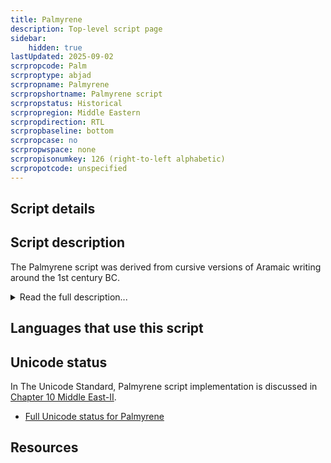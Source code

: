 ```yaml
---
title: Palmyrene
description: Top-level script page
sidebar:
    hidden: true
lastUpdated: 2025-09-02
scrpropcode: Palm
scrproptype: abjad
scrpropname: Palmyrene
scrpropshortname: Palmyrene script
scrpropstatus: Historical
scrpropregion: Middle Eastern
scrpropdirection: RTL
scrpropbaseline: bottom
scrpropcase: no
scrpropwspace: none
scrpropisonumkey: 126 (right-to-left alphabetic)
scrpropotcode: unspecified
---
```



## Script details

<ScriptDetails />

## Script description

The Palmyrene script was derived from cursive versions of Aramaic writing around the 1st century BC.

<details>
<summary>Read the full description...</summary>It was initially used in the area between the city of Damascus and the Euphrates river, for writing the Palmyrene (also called Palmyrenean) dialect of West Aramaic. The latest extant documents written in the script are from the year 273 AD, the year that the Palmyrene empire was sacked by the Roman Emperor Aurelian.

The script was written from right to left, generally without spaces between words.

There were two forms of the script; monumental and cursive. It appears that the cursive form was developed first and the monumental form was derived from it at a later date. Both forms employed ligatures, but few details are known about the nature of ligation in the script.

The Palmyrene script was deciphered in Paris in the mid-eighteenth century, following Abbé Barthélemy’s study of a number of bilingual Palmyrene/Greek inscriptions.
</details>

## Languages that use this script

<WsList script='Palm' wsMax='5' />

## Unicode status

In The Unicode Standard, Palmyrene script implementation is discussed in [Chapter 10 Middle East-II](http://www.unicode.org/versions/latest/ch10.pdf).

- [Full Unicode status for Palmyrene](/scrlang/unicode/palm-unicode.md)



## Resources

<ScriptResources detailSummary='seemore' />

